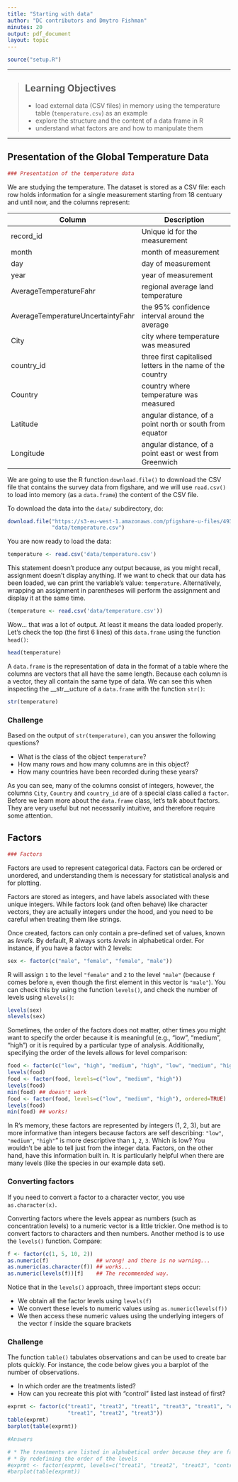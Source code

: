 ```yaml
---
title: "Starting with data"
author: "DC contributors and Dmytro Fishman"
minutes: 20
output: pdf_document
layout: topic
---
```


```r
source("setup.R")
```

------------

> ## Learning Objectives
>
> * load external data (CSV files) in memory using the temperature table
>  (`temperature.csv`) as an example
> * explore the structure and the content of a data frame in R
> * understand what factors are and how to manipulate them

------------

## Presentation of the Global Temperature Data

```r
### Presentation of the temperature data
```

We are studying the temperature. The dataset is stored as a CSV file: each row holds information for a
single measurement starting from 18 centuary and until now, and the columns represent:

| Column           | Description                        |
|------------------|------------------------------------|
| record\_id       | Unique id for the measurement      |
| month            | month of measurement               |
| day              | day of measurement                 |
| year             | year of measurement                |
| AverageTemperatureFahr         | regional average land temperature             |
| AverageTemperatureUncertaintyFahr      | the 95% confidence interval around the average                      |
| City              | city where temperature was measured           |
| country\_id | three first capitalised letters in the name of the country       |
| Country           | country where temperature was measured      |
| Latitude            | angular distance, of a point north or south from equator|
| Longitude          | angular distance, of a point east or west from Greenwich|

We are going to use the R function `download.file()` to download the CSV file
that contains the survey data from figshare, and we will use `read.csv()` to
load into memory (as a `data.frame`) the content of the CSV file.

To download the data into the `data/` subdirectory, do:

```r
download.file("https://s3-eu-west-1.amazonaws.com/pfigshare-u-files/4938964/temperature.csv",
              "data/temperature.csv")
```

You are now ready to load the data:

```r
temperature <- read.csv('data/temperature.csv')
```

This statement doesn't produce any output because, as you might recall,
assignment doesn't display anything. If we want to check that our data has been
loaded, we can print the variable's value: `temperature`. Alternatively, wrapping an
assignment in parentheses will perform the assignment and display it at the same
time.

```r
(temperature <- read.csv('data/temperature.csv'))
```

Wow... that was a lot of output. At least it means the data loaded
properly. Let's check the top (the first 6 lines) of this `data.frame` using the
function `head()`:

```r
head(temperature)
```

A `data.frame` is the representation of data in the format of a table where the
columns are vectors that all have the same length. Because each column is a
vector, they all contain the same type of data. We can see this when inspecting
the __str__ucture of a `data.frame` with the function `str()`:

```r
str(temperature)
```

### Challenge

Based on the output of `str(temperature)`, can you answer the following questions?

* What is the class of the object `temperature`?
* How many rows and how many columns are in this object?
* How many countries have been recorded during these years?

<!---
```r
## Answers
##
## * class: data frame
## * how many rows: 48470,  how many columns: 11
## * how many countries: 8
```
--->

As you can see, many of the columns consist of integers, however, the columns
`City`, `Country` and `country_id` are of a special class called a `factor`. Before we learn
more about the `data.frame` class, let's talk about factors. They are very
useful but not necessarily intuitive, and therefore require some attention.


## Factors

```r
### Factors
```

Factors are used to represent categorical data. Factors can be ordered or
unordered, and understanding them is necessary for statistical analysis and for
plotting.

Factors are stored as integers, and have labels associated with these unique
integers. While factors look (and often behave) like character vectors, they are
actually integers under the hood, and you need to be careful when treating them
like strings.

Once created, factors can only contain a pre-defined set of values, known as
*levels*. By default, R always sorts *levels* in alphabetical order. For
instance, if you have a factor with 2 levels:

```r
sex <- factor(c("male", "female", "female", "male"))
```

R will assign `1` to the level `"female"` and `2` to the level `"male"` (because
`f` comes before `m`, even though the first element in this vector is
`"male"`). You can check this by using the function `levels()`, and check the
number of levels using `nlevels()`:

```r
levels(sex)
nlevels(sex)
```

Sometimes, the order of the factors does not matter, other times you might want
to specify the order because it is meaningful (e.g., "low", "medium", "high") or
it is required by a particular type of analysis. Additionally, specifying the
order of the levels allows for level comparison:

```r
food <- factor(c("low", "high", "medium", "high", "low", "medium", "high"))
levels(food)
food <- factor(food, levels=c("low", "medium", "high"))
levels(food)
min(food) ## doesn't work
food <- factor(food, levels=c("low", "medium", "high"), ordered=TRUE)
levels(food)
min(food) ## works!
```

In R's memory, these factors are represented by integers (1, 2, 3), but are more
informative than integers because factors are self describing: `"low"`,
`"medium"`, `"high"`" is more descriptive than `1`, `2`, `3`. Which is low?  You
wouldn't be able to tell just from the integer data. Factors, on the other hand,
have this information built in. It is particularly helpful when there are many
levels (like the species in our example data set).

### Converting factors

If you need to convert a factor to a character vector, you use
`as.character(x)`.

Converting factors where the levels appear as numbers (such as 
concentration levels) to a numeric vector is a little trickier.  One method is to convert factors to characters and then numbers.  Another method is to use the `levels()` function. Compare:

```r
f <- factor(c(1, 5, 10, 2))
as.numeric(f)               ## wrong! and there is no warning...
as.numeric(as.character(f)) ## works...
as.numeric(levels(f))[f]    ## The recommended way.
```

Notice that in the `levels()` approach, three important steps occur:

* We obtain all the factor levels using `levels(f)`
* We convert these levels to numeric values using `as.numeric(levels(f))`
* We then access these numeric values using the underlying integers of the
  vector `f` inside the square brackets

### Challenge

The function `table()` tabulates observations and can be used to create bar
plots quickly. For instance, the code below gives you a barplot of the number of
observations.

* In which order are the treatments listed?
* How can you recreate this plot with "control" listed last instead
of first?


```r
exprmt <- factor(c("treat1", "treat2", "treat1", "treat3", "treat1", "control",
                   "treat1", "treat2", "treat3"))
table(exprmt)
barplot(table(exprmt))
```



```r
#Answers

# * The treatments are listed in alphabetical order because they are factors.
# * By redefining the order of the levels
#exprmt <- factor(exprmt, levels=c("treat1", "treat2", "treat3", "control"))
#barplot(table(exprmt))
```

